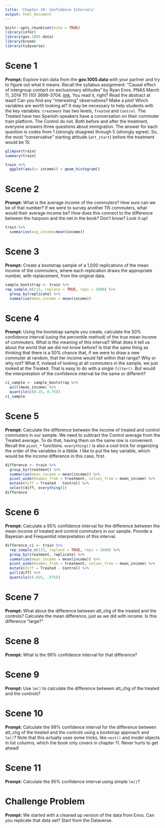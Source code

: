 ```yaml
---
title: 'Chapter 10: Confidence Intervals'
output: html_document
---
```


```r
knitr::opts_chunk$set(echo = TRUE)
library(infer)
library(gov.1005.data)
library(broom)
library(tidyverse)
```

# Scene 1

**Prompt:** Explore train data from the **gov.1005.data** with your partner and try to figure out what it means. Recall the syllabus assignment: "Causal effect of intergroup contact on exclusionary attitudes" by Ryan Enos. PNAS March 11, 2014 111 (10) 3699-3704. [link](https://www.pnas.org/content/pnas/111/10/3699.full.pdf%20). You read it, right? Read the abstract at least! Can you find any "interesting" observations? Make a plot! Which variables are worth looking at? It may be necessary to help students with the key variables. `treatment` has two levels, `Treated` and `Control`. The Treated have two Spanish-speakers have a conversation on their commuter train platform. The Control do not. Both before and after the treatment, everyone answers three questions about immigration. The answer for each question is codes from 1 (strongly disagree) through 5 (strongly agree). So, the most "conservative" starting attitude (`att_start`) before the treatment would be 15.


```r
glimpse(train)
summary(train)

train %>%
  ggplot(aes(x= income)) + geom_histogram()
```

# Scene 2

**Prompt:** What is the average income of the commuters? How sure can we be of that number? If we were to survey another 115 commuters, what would their average income be? How does this connect to the difference between the harpoon and the net in the book? Don't know? Look it up!


```r

train %>%
  summarise(avg_income=mean(income))

```


# Scene 3

**Prompt:** Create a bootstrap sample of a 1,000 replications of the mean income of the commuters, where each replication draws the appropriate number, with replacement, from the original data.


```r

sample_bootstrap <- train %>%
rep_sample_n(115, replace = TRUE, reps = 1000) %>%
  group_by(replicate) %>%
  summarise(mean_income = mean(income))

```


# Scene 4

**Prompt:** Using the bootstrap sample you create, calculate the 50% confidence interval (using the percentile method) of the true mean income of commuters. What is the meaning of this interval? What does it tell us about the world that we did not know before? Is that the same thing as thinking that there is a 50% chance that, if we were to draw a new commuter at random, that her income would fall within that range? Why or why not? What if, instead of looking at all commuters in the sample, we just looked at the Treated. That is easy to do with a single `filter()`. But would the interpretation of the confidence interval be the same or different?

```r

ci_sample <- sample_bootstrap %>%
  pull(mean_income) %>%
  quantile(c(0.25, 0.75))
ci_sample
```


# Scene 5

**Prompt:**  Calculate  the difference between the income of treated and control commuters in our sample. We need to subtract the Control average from the Treated average. To do that, having them on the same row is convenient. Recall the `pivot_*` functions. `everything()` is also a cool trick for organizing the order of the variables in a tibble. I like to put the key variable, which would be the income difference in this case, first.

```r

difference <- train %>%
  group_by(treatment) %>%
  summarise(mean_income = mean(income)) %>%
  pivot_wider(names_from = treatment, values_from = mean_income) %>%
  mutate(diff = Treated - Control) %>%
  select(diff, everything())
difference

```


# Scene 6

**Prompt:**  Calculate a 95% confidence interval for the difference between the mean income of treated and control commuters in our sample. Provide a Bayesian and Frequentist interpretation of this interval.

```r
difference_ci <- train %>%
  rep_sample_n(115, replace = TRUE, reps = 1000) %>%
  group_by(treatment, replicate) %>%
  summarise(mean_income = mean(income)) %>%
  pivot_wider(names_from = treatment, values_from = mean_income) %>%
  mutate(diff = Treated - Control) %>%
  pull(diff) %>%
  quantile(c(.025, .975))
```


# Scene 7

**Prompt:**  What about the difference between att_chg of the treated and the controls? Calculate the mean difference, just as we did with income. Is this difference "large?" 



# Scene 8

**Prompt:** What is the 99% confidence interval for that difference? 



# Scene 9

**Prompt:** Use `lm()` to calculate the difference between att_chg of the treated and the controls? 


# Scene 10

**Prompt:** Calculate the 99% confidence interval for the difference between att_chg of the treated and the controls using a bootstrap approach and `lm()`? Note that this actually uses some tricks, like `nest()` and model objects in list columns, which the book only covers in chapter 11. Never hurts to get ahead!


# Scene 11

**Prompt:** Calculate the 95% confidence interval using simple `lm()`?


# Challenge Problem

**Prompt:** We started with a cleaned up version of the data from Enos. Can you replicate that data set? Start from the Dataverse.

